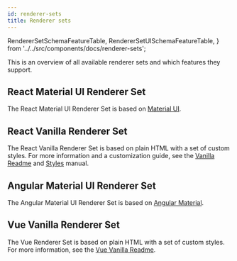 ```yaml
---
id: renderer-sets
title: Renderer sets
---
```


  RendererSetSchemaFeatureTable,
  RendererSetUISchemaFeatureTable,
} from '../../src/components/docs/renderer-sets';


This is an overview of all available renderer sets and which features they support.

<RendererSetSchemaFeatureTable />

<RendererSetUISchemaFeatureTable />

## React Material UI Renderer Set

The React Material UI Renderer Set is based on [Material UI](https://material-ui.com).

## React Vanilla Renderer Set

The React Vanilla Renderer Set is based on plain HTML with a set of custom styles.
For more information and a customization guide, see the [Vanilla Readme](https://github.com/eclipsesource/jsonforms/blob/master/packages/vanilla/README.md) and [Styles](https://github.com/eclipsesource/jsonforms/blob/master/packages/vanilla/Styles.md) manual.

## Angular Material UI Renderer Set

The Angular Material UI Renderer Set is based on [Angular Material](https://material.angular.io/).

## Vue Vanilla Renderer Set

The Vue Renderer Set is based on plain HTML with a set of custom styles.
For more information, see the [Vue Vanilla Readme](https://github.com/eclipsesource/jsonforms/blob/master/packages/vue/vue-vanilla/README.md).
